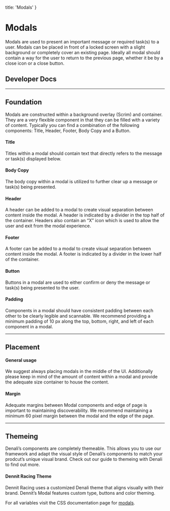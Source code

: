 
  title: 'Modals'
}

# Modals
Modals are used to present an important message or required task(s) to a user. Modals can be placed in front of a locked screen with a slight background or completely cover an existing page. Ideally all modal should contain a way for the user to return to the previous page, whether it be by a close icon or a close button.

## Developer Docs

<div className="row">
  <ResourceCard name="CSS" icon="css" caption="Avaiable Now" link="https://denali-design.github.io/denali-css/?path=/story/components-modal--default" />
  <ResourceCard name="Ember" icon="ember" caption="Avaiable Now" link="https://denali-design.github.io/denali-ember/?path=/story/denalimodal--default" />
  <ResourceCard name="React" icon="react" caption="Avaiable Now" link="https://denali-design.github.io/denali-react/?path=/story/components-dnmodal--playground" />
</div>

---

## Foundation
Modals are constructed within a background overlay (Scrim) and container. They are a very flexible component in that they can be filled with a variety of content. Typically you can find a combination of the following components: Title, Header, Footer, Body Copy and a Button.

#### Title
Titles within a modal should contain text that directly refers to the message or task(s) displayed below.

#### Body Copy
The body copy within a modal is utilized to further clear up a message or task(s) being presented.

#### Header
A header can be added to a modal to create visual separation between content inside the modal. A header is indicated by a divider in the top half of the container. Headers also contain an “X” icon which is used to allow the user and exit from the modal experience.

#### Footer
A footer can be added to a modal to create visual separation between content inside the modal. A footer is indicated by a divider in the lower half of the container. 

#### Button
Buttons in a modal are used to either confirm or deny the message or task(s) being presented to the user.

<SingleImage 
  image="/images/components/modals/foundation.png" 
/>

#### Padding
Components in a modal should have consistent padding between each other to be clearly legible and scannable. We recommend providing a minimum padding of 10 px along the top, bottom, right, and left of each component in a modal.

<SingleImage 
  image="/images/components/modals/foundation-padding.png" 
/>

---

## Placement

#### General usage
We suggest always placing modals in the middle of the UI. Additionally please keep in mind of the amount of content within a modal and provide the adequate size container to house the content.

<DoubleImage 
  firstType="do"
  firstImage="/images/components/modals/placement-general-do.png"
  firstCaption="use  a small modal to contain an alert."
  secondType="dont"
  secondImage="/images/components/modals/placement-general-dont.png"
  secondCaption="use a large modal to contain an alert."
/>

#### Margin
Adequate margins between Modal components and edge of page is important to maintaining discoverability. We recommend maintaining a minimum 60 pixel margin between the modal and the edge of the page.

<SingleImage 
  image="/images/components/modals/placement-margins.png" 
/>


---

## Themeing
Denali’s components are completely themeable. This allows you to use our framework and adapt the visual style of Denali’s components to match your prodcut’s unique visual brand. Check out our guide to themeing with Denali to find out more.

#### Dennit Racing Theme
Dennit Racing uses a customized Denali theme that aligns visually with their brand. Dennit’s Modal features custom type, buttons and color theming.

<SingleImage 
  image="/images/components/modals/theming.png" 
/>

For all variables visit the CSS documentation page for [modals](https://denali-design.github.io/denali-css/?path=/story/get-started-variables--page#modal).



